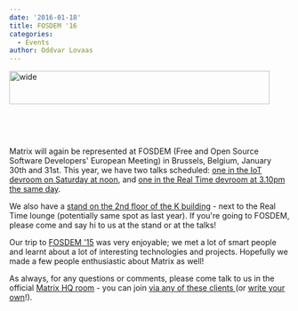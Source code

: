 ```yaml
---
date: '2016-01-18'
title: FOSDEM '16
categories:
  - Events
author: Oddvar Lovaas
---
```


<img src="http://matrix.org/blog/wp-content/uploads/2016/01/wide.png" alt="wide" width="468" height="60" class="alignleft size-full wp-image-1466" />
<p>&nbsp;</p>
<p>&nbsp;</p>

Matrix will again be represented at FOSDEM (Free and Open Source Software Developers' European Meeting) in Brussels, Belgium, January 30th and 31st. This year, we have two talks scheduled: <a href="https://fosdem.org/2016/schedule/event/deviot15/">one in the IoT devroom on Saturday at noon</a>, and <a href="https://fosdem.org/2016/schedule/event/matrix/">one in the Real Time devroom at 3.10pm the same day</a>.

We also have a <a href="https://fosdem.org/2016/stands/">stand on the 2nd floor of the K building</a> - next to the Real Time lounge (potentially same spot as last year). If you're going to FOSDEM, please come and say hi to us at the stand or at the talks!
 
Our trip to <a href="http://matrix.org/blog/2015/02/04/back-from-fosdem/">FOSDEM '15</a> was very enjoyable; we met a lot of smart people and learnt about a lot of interesting technologies and projects. Hopefully we made a few people enthusiastic about Matrix as well!
 
As always, for any questions or comments, please come talk to us in the official <a href="https://vector.im/beta/#/room/#matrix:matrix.org" title="Matrix HQ room">Matrix HQ room</a> - you can join <a href="http://matrix.org/blog/try-matrix-now/">via any of these clients </a> (or <a href="http://matrix.org/docs/howtos/client-server.html">write your own</a>!).